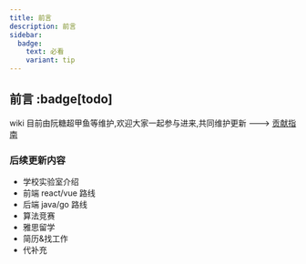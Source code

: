 ```yaml
---
title: 前言
description: 前言
sidebar:
  badge:
    text: 必看
    variant: tip
---
```


## 前言 :badge[todo]

wiki 目前由阮糖超甲鱼等维护,欢迎大家一起参与进来,共同维护更新 ---> <a href="/前言/contribution-guide">贡献指南</a>

### 后续更新内容

- 学校实验室介绍
- 前端 react/vue 路线
- 后端 java/go 路线
- 算法竞赛
- 雅思留学
- 简历&找工作
- 代补充
